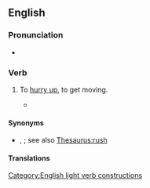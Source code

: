 ==English==

===Pronunciation===
* {{audio|en|en-au-get a move on.ogg|Audio (AU)}}

===Verb===
{{en-verb|get<,,got,got[UK]:gotten[US]> a move on}}

# {{lb|en|informal|idiom}} To [[hurry up]], to get moving.
#: {{ux|en|I need to '''get a move on''' if I'm going to arrive before dark.}}
#* {{quote-book|1=en|year=1938|author=Norman Lindsay|authorlink=Norman Lindsay|title=Age of Consent|publisher=Ure Smith|location=Sydney|year_published=1962|page=139|passage=Bradly tapped the ashes frcm his pipe, signifying a leisured interlude over. "Time to '''get a move on'''," he said, and began unlace his boots for wading.}}

====Synonyms====
* {{l|en|hurry}}, {{l|en|zoom}}; see also [[Thesaurus:rush]]

====Translations====
{{trans-see|hurry up}}
[[Category:English light verb constructions]]